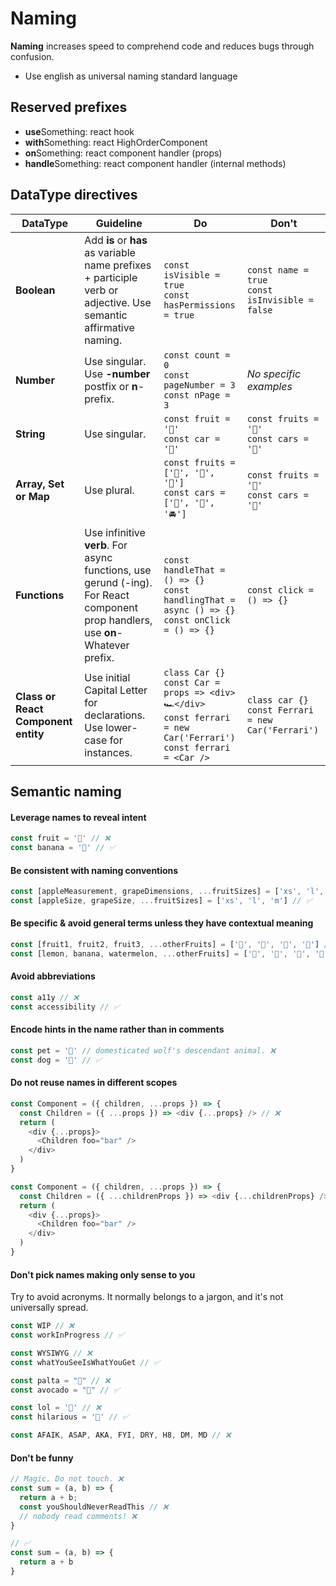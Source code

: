 
<Meta title="Contributing/Naming things" />

# Naming

**Naming** increases speed to comprehend code and reduces bugs through confusion.

- Use english as universal naming standard language




## Reserved prefixes

- **use**Something: react hook
- **with**Something: react HighOrderComponent
- **on**Something: react component handler (props)
- **handle**Something: react component handler (internal methods)

## DataType directives

<table>
  <thead>
    <tr>
      <th>DataType</th>
      <th>Guideline</th>
      <th>Do</th>
      <th>Don't</th>
    </tr>
  </thead>
  <tbody>
    <tr>
      <td><strong>Boolean</strong></td>
      <td>Add <strong>is</strong> or <strong>has</strong> as variable name prefixes + participle verb or adjective. Use semantic affirmative naming.</td>
      <td>
        <code>const isVisible = true</code><br/>
        <code>const hasPermissions = true</code>
      </td>
      <td>
        <code>const name = true</code><br/>
        <code>const isInvisible = false</code>
      </td>
    </tr>
    <tr>
      <td><strong>Number</strong></td>
      <td>Use singular. Use <strong>-number</strong> postfix or <strong>n</strong>- prefix.</td>
      <td>
        <code>const count = 0</code><br/>
        <code>const pageNumber = 3</code><br/>
        <code>const nPage = 3</code>
      </td>
      <td>
        <em>No specific examples</em>
      </td>
    </tr>
    <tr>
      <td><strong>String</strong></td>
      <td>Use singular.</td>
      <td>
        <code>const fruit = '🍎'</code><br/>
        <code>const car = '🚗'</code>
      </td>
      <td>
        <code>const fruits = '🍎'</code><br/>
        <code>const cars = '🚗'</code>
      </td>
    </tr>
    <tr>
      <td><strong>Array, Set or Map</strong></td>
      <td>Use plural.</td>
      <td>
        <code>const fruits = ['🍎', '🍌', '🍐']</code><br/>
        <code>const cars = ['🚗', '🚙', '🚘']</code>
      </td>
      <td>
        <code>const fruits = '🍎'</code><br/>
        <code>const cars = '🚗'</code>
      </td>
    </tr>
    <tr>
      <td><strong>Functions</strong></td>
      <td>Use infinitive <strong>verb</strong>. For async functions, use gerund (-ing). For React component prop handlers, use <strong>on</strong>-Whatever prefix.</td>
      <td>
        <code>const handleThat = () => {}</code><br/>
        <code>const handlingThat = async () => {}</code><br/>
        <code>const onClick = () => {}</code>
      </td>
      <td>
        <code>const click = () => {}</code>
      </td>
    </tr>
    <tr>
      <td><strong>Class or React Component entity</strong></td>
      <td>Use initial Capital Letter for declarations. Use lower-case for instances.</td>
      <td>
        <code>class Car {}</code><br/>
        <code>const Car = props => &lt;div&gt;🏎️&lt;/div&gt;</code><br/>
        <code>const ferrari = new Car('Ferrari')</code><br/>
        <code>const ferrari = &lt;Car /&gt;</code>
      </td>
      <td>
        <code>class car {}</code><br/>
        <code>const Ferrari = new Car('Ferrari')</code>
      </td>
    </tr>
  </tbody>
</table>

## Semantic naming

#### Leverage names to reveal intent

```js
const fruit = '🍌' // ❌
const banana = '🍌' // ✅
```

#### Be consistent with naming conventions

```js
const [appleMeasurement, grapeDimensions, ...fruitSizes] = ['xs', 'l', 'm'] // ❌
const [appleSize, grapeSize, ...fruitSizes] = ['xs', 'l', 'm'] // ✅
```

#### Be specific & avoid general terms unless they have contextual meaning

```js
const [fruit1, fruit2, fruit3, ...otherFruits] = ['🍋', '🍌', '🍉', '🍇'] // ❌
const [lemon, banana, watermelon, ...otherFruits] = ['🍋', '🍌', '🍉', '🍇'] // ✅
```

#### Avoid abbreviations

```js
const a11y // ❌
const accessibility // ✅
```


#### Encode hints in the name rather than in comments

```js
const pet = '🐶' // domesticated wolf's descendant animal. ❌
const dog = '🐶' // ✅
```

#### Do not reuse names in different scopes

```js
const Component = ({ children, ...props }) => {
  const Children = ({ ...props }) => <div {...props} /> // ❌
  return (
    <div {...props}>
      <Children foo="bar" />
    </div>
  )
}
```

```js
const Component = ({ children, ...props }) => {
  const Children = ({ ...childrenProps }) => <div {...childrenProps} /> // ✅
  return (
    <div {...props}>
      <Children foo="bar" />
    </div>
  )
}
```

#### Don't pick names making only sense to you

Try to avoid acronyms. It normally belongs to a jargon, and it's not universally spread.

```js
const WIP // ❌
const workInProgress // ✅

const WYSIWYG // ❌
const whatYouSeeIsWhatYouGet // ✅

const palta = "🥑" // ❌
const avocado = "🥑" // ✅

const lol = '🤣' // ❌
const hilarious = '🤣' // ✅

const AFAIK, ASAP, AKA, FYI, DRY, H8, DM, MD // ❌

```

#### Don't be funny

```js
// Magic. Do not touch. ❌
const sum = (a, b) => {
  return a + b;
  const youShouldNeverReadThis // ❌
  // nobody read comments! ❌
}
```

```js
// ✅
const sum = (a, b) => {
  return a + b
}
```
